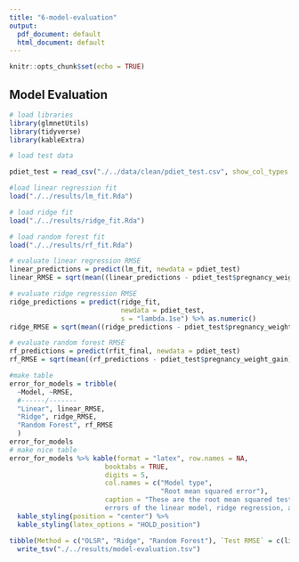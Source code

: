 ```yaml
---
title: "6-model-evaluation"
output:
  pdf_document: default
  html_document: default
---
```


```r
knitr::opts_chunk$set(echo = TRUE)
```

## Model Evaluation

```r
# load libraries
library(glmnetUtils)
library(tidyverse)
library(kableExtra)
```

```r
# load test data 

pdiet_test = read_csv("./../data/clean/pdiet_test.csv", show_col_types = FALSE)

```

```r
#load linear regression fit
load("./../results/lm_fit.Rda")

# load ridge fit
load("./../results/ridge_fit.Rda")

# load random forest fit
load("./../results/rf_fit.Rda")


```

```r
# evaluate linear regression RMSE
linear_predictions = predict(lm_fit, newdata = pdiet_test)
linear_RMSE = sqrt(mean((linear_predictions - pdiet_test$pregnancy_weight_gain)^2))

# evaluate ridge regression RMSE
ridge_predictions = predict(ridge_fit, 
                            newdata = pdiet_test, 
                            s = "lambda.1se") %>% as.numeric()
ridge_RMSE = sqrt(mean((ridge_predictions - pdiet_test$pregnancy_weight_gain)^2))

# evaluate random forest RMSE
rf_predictions = predict(rfit_final, newdata = pdiet_test)
rf_RMSE = sqrt(mean((rf_predictions - pdiet_test$pregnancy_weight_gain)^2))

#make table
error_for_models = tribble(
  ~Model, ~RMSE, 
  #------/------- 
  "Linear", linear_RMSE,
  "Ridge", ridge_RMSE,
  "Random Forest", rf_RMSE
  )
error_for_models
# make nice table
error_for_models %>% kable(format = "latex", row.names = NA, 
                        booktabs = TRUE,
                        digits = 5,
                        col.names = c("Model type", 
                                      "Root mean squared error"),
                        caption = "These are the root mean squared test 
                        errors of the linear model, ridge regression, and random forest") %>%
  kable_styling(position = "center") %>%
  kable_styling(latex_options = "HOLD_position")

tibble(Method = c("OLSR", "Ridge", "Random Forest"), `Test RMSE` = c(linear_RMSE, ridge_RMSE, rf_RMSE)) %>%
  write_tsv("./../results/model-evaluation.tsv")

```










